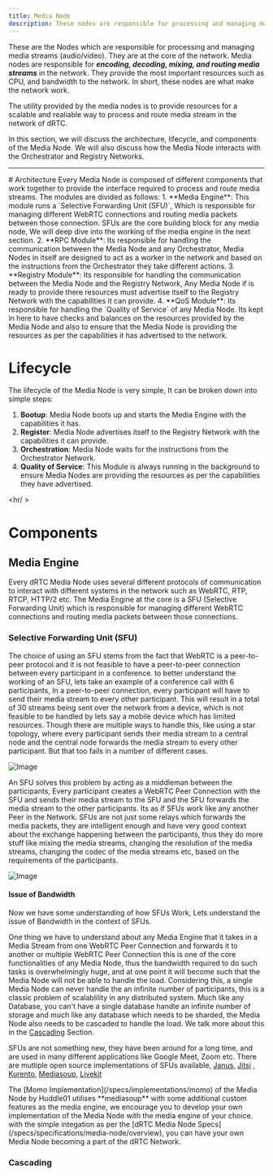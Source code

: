 ```yaml
---
title: Media Node
description: These nodes are responsible for processing and managing media streams (audio/video).
---
```



These are the Nodes which are responsible for processing and managing media streams (audio/video). They are at the core of the network.
Media nodes are responsible for ***encoding, decoding, mixing, and routing media streams*** in the network. They provide the most important
resources such as CPU, and bandwidth to the network. In short, these nodes are what make the network work.

<Callout type="info">
The utility provided by the media nodes is to provide resources for a scalable and realiable way to process and route media stream in the network of dRTC.
</Callout>

In this section, we will discuss the architecture, lifecycle, and components of the Media Node. We will also discuss how the Media Node interacts with the Orchestrator and Registry Networks.

<hr />
# Architecture
Every Media Node is composed of different components that work together to provide the interface required to process and route media streams.
The modules are divided as follows:
 1. **Media Engine**: This module runs a `Selective Forwarding Unit (SFU)`, Which is responsible for managing different WebRTC connections and routing media packets between those connection.
 SFUs are the core building block for any media node, We will deep dive into the working of the media engine in the next section.
 2. **RPC Module**: Its responsible for handling the communication between the Media Node and any Orchestrator, Media Nodes in itself are designed to act
 as a worker in the network and based on the instructions from the Orchestrator they take different actions.
 3. **Registry Module**: Its responsible for handling the communication between the Media Node and the Registry Network, Any Media Node if is ready to provide there resources
 must advertise itself to the Registry Network with the capabilities it can provide.
 4. **QoS Module**: Its responsible for handling the `Quality of Service` of any Media Node. Its kept in here to have checks and balances
 on the resources provided by the Media Node and also to ensure that the Media Node is providing the resources as per the capabilities it has advertised to the network.

# Lifecycle
The lifecycle of the Media Node is very simple, It can be broken down into simple steps:
1. **Bootup**: Media Node boots up and starts the Media Engine with the capabilities it has.
2. **Register**: Media Node advertises itself to the Registry Network with the capabilities it can provide.
3. **Orchestration**: Media Node waits for the instructions from the Orchestrator Network.
4. **Quality of Service**: This Module is always running in the background to ensure Media Nodes are providing the resources as per the capabilities they have advertised.

<hr/ >

# Components

## Media Engine
Every dRTC Media Node uses several different protocols of communication to interact with different systems in the network such as WebRTC, RTP, RTCP, HTTP/2 etc.
The Media Engine at the core is a SFU (Selective Forwarding Unit) which is responsible for managing different WebRTC connections and routing media packets between those connections.

### Selective Forwarding Unit (SFU)
The choice of using an SFU stems from the fact that WebRTC is a peer-to-peer protocol and it is not feasible to have a peer-to-peer connection between every participant in a conference.
to better understand the working of an SFU, lets take an example of a conference call with 6 participants, In a peer-to-peer connection, every participant will have to send their media stream to every other participant.
This will result in a total of 30 streams being sent over the network from a device, which is not feasible to be handled by lets say a mobile device which has limited resources. Though there are multiple
ways to handle this, like using a star topology, where every participant sends their media stream to a central node and the central node forwards the media stream to every other participant. But that too fails in a number of different cases.

![Image](/medianode/mesh.png)

An SFU solves this problem by acting as a middleman between the participants, Every participant creates a WebRTC Peer Connection with the SFU and sends their media stream to the SFU and the SFU forwards the media stream to the other participants.
Its as if SFUs work like any another Peer in the Network. SFUs are not just some relays which forwards the media packets, they are intelligent enough and have very good context about the exchange
happening between the participants, thus they do more stuff like mixing the media streams, changing the resolution of the media streams, changing the codec of the media streams etc, based on the requirements of the participants.

![Image](/medianode/sfu.png)

#### Issue of Bandwidth

Now we have some understanding of how SFUs Work, Lets understand the issue of Bandwidth in the context of SFUs.

One thing we have to understand about any Media Engine that it takes in a Media Stream from one WebRTC Peer Connection and forwards it to another or multiple WebRTC Peer Connection
this is one of the core functionalities of any Media Node, thus the bandwidth required to do such tasks is overwhelmingly huge, and at one point it will become such that the Media Node will not be able to handle the load.
Considering this, a single Media Node can never handle the an infinite number of participants, this is a classic problem of scalablility in any distributed system. Much like any Database, you can't have a single database
handle an infinite number of storage and much like any database which needs to be sharded, the Media Node also needs to be cascaded to handle the load. We talk more about this in the [Cascading](/specs/systems/media-node#cascading-of-media-nodes) Section.

SFUs are not something new, they have been around for a long time, and are used in many different applications like Google Meet, Zoom etc.
There are mutliple open source implementations of SFUs available, [Janus](https://github.com/meetecho/janus-gateway), [Jitsi](https://github.com/jitsi/jitsi-videobridge)
, [Kurento](https://github.com/Kurento/kurento), [Mediasoup](https://github.com/versatica/mediasoup), [Livekit](https://github.com/livekit/livekit)

<Callout>
The [Momo Implementation](/specs/implementations/momo) of the Media Node by Huddle01 utilises **mediasoup** with some additional custom features as the media engine, we encourage you to develop your own implementation of the Media Node with the media engine of your choice.
with the simple integation as per the [dRTC Media Node Specs](/specs/specifications/media-node/overview), you can have your own Media Node becoming a part of the dRTC Network.
</Callout>


### Cascading

